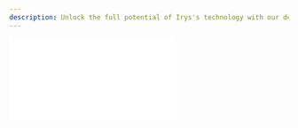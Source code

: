 ```yaml
---
description: Unlock the full potential of Irys's technology with our developer resources.
---
```



<div
	className="video mt-5 -mb-10"
	style={{
		position: "relative",
		paddingBottom: "56.25%" /* 16:9 */,
		paddingTop: 25,
		height: 0,
	}}
>
	<iframe
		style={{
			position: "absolute",
			top: 0,
			left: 0,
			width: "80%",
			height: "80%",
		}}
		src={`https://www.youtube.com/embed/8CuS7aJJShU`}
		frameBorder="0"
	/>
</div>

Irys is the only provenance layer. It enables users to scale permanent data and precisely attribute its origin.

A provenance layer is a ledger of record for digital information, tracking the origins and modifications of data.

Data [uploaded to Irys](/learn/transaction-lifecycle) is permanent, precise, and unconstrained.

-   <p className="font-bold">Permanent</p>
    Data stored on Irys is [censorship-resistant and immutable, forever](/overview/permanent-data). There's no counterparty
    risk of data being removed.

-   <p className="font-bold">Precise</p>
    Each piece of data is [timestamped with a high-precision timestamp](/learn/receipts), providing a reliable sequence of
    events.

-   <p className="font-bold">Unconstrained</p>
    Users can always read, write, and easily discover data at any scale, making the data fully composable. Irys is permissionless
    and offers limitless permanent data, enabling it to provide provenance for all information.

All uploads to Irys are verifiable. After uploading data, you’re given a receipt that can be used by anyone to [verify](/learn/receipts) the data’s provenance at any time.

## Building with Irys

Irys's [developer tools](/overview/tools) make it easy to add permanent data with strong provenance to your projects.
